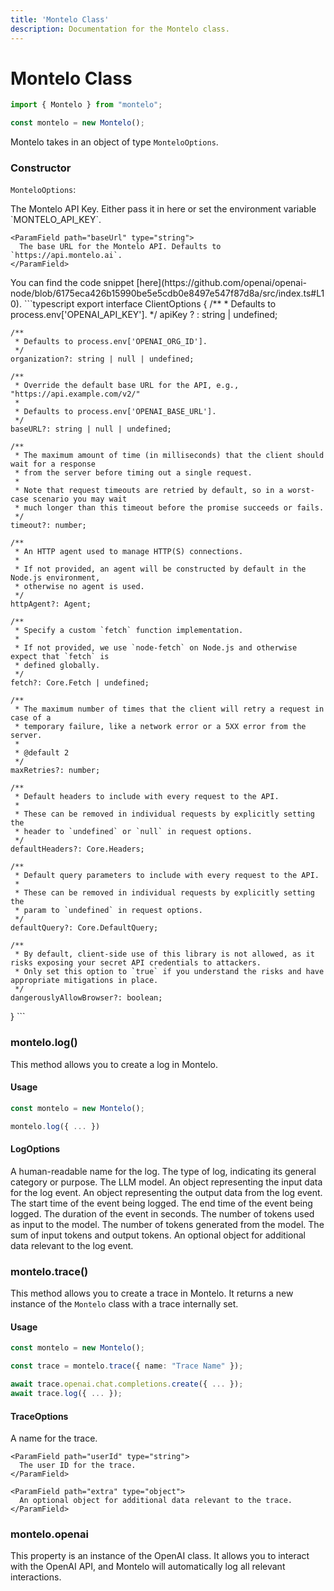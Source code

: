 ```yaml
---
title: 'Montelo Class'
description: Documentation for the Montelo class.
---
```


# Montelo Class

```typescript
import { Montelo } from "montelo";

const montelo = new Montelo();
```

Montelo takes in an object of type `MonteloOptions`.

### Constructor

`MonteloOptions`:

<ResponseField name="montelo" type="Montelo Client Options">
  <Expandable title="properties">
    <ParamField path="apiKey" type="string">
      The Montelo API Key. Either pass it in here or set the environment variable `MONTELO_API_KEY`.
    </ParamField>

    <ParamField path="baseUrl" type="string">
      The base URL for the Montelo API. Defaults to `https://api.montelo.ai`.
    </ParamField>
  </Expandable>
</ResponseField>

<ResponseField name="openai" type="OpenAI Client Options">
  <Expandable title="properties">
    You can find the code snippet
    [here](https://github.com/openai/openai-node/blob/6175eca426b15990be5e5cdb0e8497e547f87d8a/src/index.ts#L10).
    ```typescript
    export interface ClientOptions {
    /**
     * Defaults to process.env['OPENAI_API_KEY'].
     */
    apiKey ? : string | undefined;

    /**
     * Defaults to process.env['OPENAI_ORG_ID'].
     */
    organization?: string | null | undefined;

    /**
     * Override the default base URL for the API, e.g., "https://api.example.com/v2/"
     *
     * Defaults to process.env['OPENAI_BASE_URL'].
     */
    baseURL?: string | null | undefined;

    /**
     * The maximum amount of time (in milliseconds) that the client should wait for a response
     * from the server before timing out a single request.
     *
     * Note that request timeouts are retried by default, so in a worst-case scenario you may wait
     * much longer than this timeout before the promise succeeds or fails.
     */
    timeout?: number;

    /**
     * An HTTP agent used to manage HTTP(S) connections.
     *
     * If not provided, an agent will be constructed by default in the Node.js environment,
     * otherwise no agent is used.
     */
    httpAgent?: Agent;

    /**
     * Specify a custom `fetch` function implementation.
     *
     * If not provided, we use `node-fetch` on Node.js and otherwise expect that `fetch` is
     * defined globally.
     */
    fetch?: Core.Fetch | undefined;

    /**
     * The maximum number of times that the client will retry a request in case of a
     * temporary failure, like a network error or a 5XX error from the server.
     *
     * @default 2
     */
    maxRetries?: number;

    /**
     * Default headers to include with every request to the API.
     *
     * These can be removed in individual requests by explicitly setting the
     * header to `undefined` or `null` in request options.
     */
    defaultHeaders?: Core.Headers;

    /**
     * Default query parameters to include with every request to the API.
     *
     * These can be removed in individual requests by explicitly setting the
     * param to `undefined` in request options.
     */
    defaultQuery?: Core.DefaultQuery;

    /**
     * By default, client-side use of this library is not allowed, as it risks exposing your secret API credentials to attackers.
     * Only set this option to `true` if you understand the risks and have appropriate mitigations in place.
     */
    dangerouslyAllowBrowser?: boolean;
  }
    ```
  </Expandable>
</ResponseField>

### montelo.log()

This method allows you to create a log in Montelo.

#### Usage
```typescript
const montelo = new Montelo();

montelo.log({ ... })
```

#### LogOptions

<ResponseField name="LogInput" type="object">
  <Expandable title="properties">
    <ParamField path="name" type="string" required>
      A human-readable name for the log.
    </ParamField>
    <ParamField path="type" type="string">
      The type of log, indicating its general category or purpose.
    </ParamField>
    <ParamField path="model" type="string" optional="true">
      The LLM model.
    </ParamField>
    <ParamField path="input" type="object">
      An object representing the input data for the log event.
    </ParamField>
    <ParamField path="output" type="object">
      An object representing the output data from the log event.
    </ParamField>
    <ParamField path="startTime" type="string">
      The start time of the event being logged.
    </ParamField>
    <ParamField path="endTime" type="string">
      The end time of the event being logged.
    </ParamField>
    <ParamField path="duration" type="number">
      The duration of the event in seconds.
    </ParamField>
    <ParamField path="inputTokens" type="number">
      The number of tokens used as input to the model.
    </ParamField>
    <ParamField path="outputTokens" type="number">
      The number of tokens generated from the model.
    </ParamField>
    <ParamField path="totalTokens" type="number">
      The sum of input tokens and output tokens.
    </ParamField>
    <ParamField path="extra" type="object">
      An optional object for additional data relevant to the log event.
    </ParamField>
  </Expandable>
</ResponseField>


### montelo.trace()

This method allows you to create a trace in Montelo.
It returns a new instance of the `Montelo` class with a trace internally set.

#### Usage
```typescript
const montelo = new Montelo();

const trace = montelo.trace({ name: "Trace Name" });

await trace.openai.chat.completions.create({ ... });
await trace.log({ ... });
```

#### TraceOptions

<ResponseField name="object" type="TraceOptions">
  <Expandable title="properties">
    <ParamField path="name" type="string" required>
      A name for the trace.
    </ParamField>

    <ParamField path="userId" type="string">
      The user ID for the trace.
    </ParamField>

    <ParamField path="extra" type="object">
      An optional object for additional data relevant to the trace.
    </ParamField>
  </Expandable>
</ResponseField>

### montelo.openai

This property is an instance of the OpenAI class. It allows you to interact with the OpenAI API, and Montelo will automatically log all relevant interactions.
